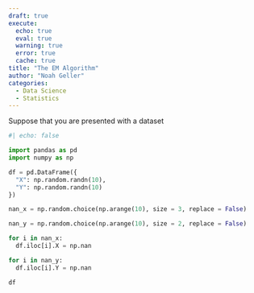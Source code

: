 ```yaml
---
draft: true
execute:
  echo: true
  eval: true
  warning: true
  error: true 
  cache: true
title: "The EM Algorithm"
author: "Noah Geller"
categories:
  - Data Science 
  - Statistics 
---
```

Suppose that you are presented with a dataset 


```python
#| echo: false

import pandas as pd
import numpy as np 

df = pd.DataFrame({
  "X": np.random.randn(10),
  "Y": np.random.randn(10)
})

nan_x = np.random.choice(np.arange(10), size = 3, replace = False)

nan_y = np.random.choice(np.arange(10), size = 2, replace = False)

for i in nan_x:
  df.iloc[i].X = np.nan

for i in nan_y:
  df.iloc[i].Y = np.nan

df
```
